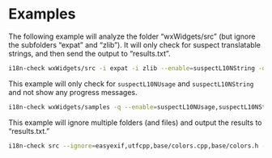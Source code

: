 # Examples

The following example will analyze the folder "wxWidgets/src" (but ignore the subfolders "expat" and "zlib"). It will only check for suspect translatable strings, and then send the output to "results.txt".

``` .bash
i18n-check wxWidgets/src -i expat -i zlib --enable=suspectL10NString -o results.txt
```

This example will only check for `suspectL10NUsage` and `suspectL10NString` and not show any progress messages.

``` .bash
i18n-check wxWidgets/samples -q --enable=suspectL10NUsage,suspectL10NString
```

This example will ignore multiple folders (and files) and output the results to "results.txt."

``` .bash
i18n-check src --ignore=easyexif,utfcpp,base/colors.cpp,base/colors.h -o results.txt
```
